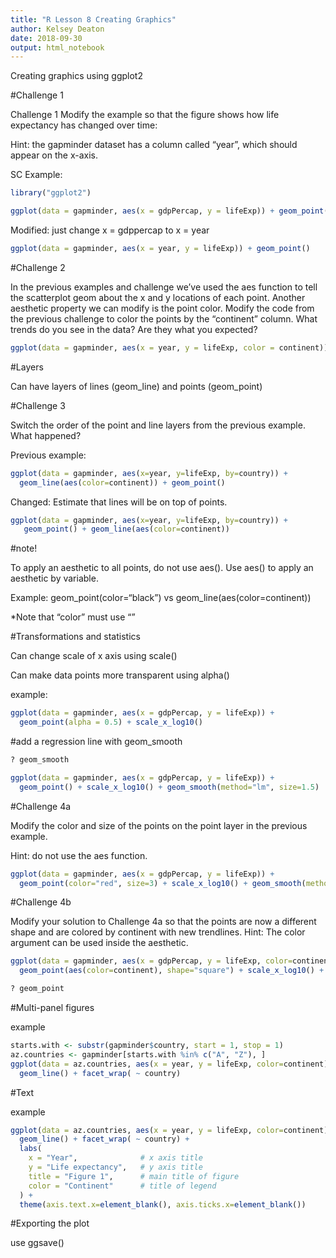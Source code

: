 ```yaml
---
title: "R Lesson 8 Creating Graphics"
author: Kelsey Deaton
date: 2018-09-30
output: html_notebook
---
```


Creating graphics using ggplot2

#Challenge 1

Challenge 1
Modify the example so that the figure shows how life expectancy has changed over time:

Hint: the gapminder dataset has a column called “year”, which should appear on the x-axis.

SC Example:
```r
library("ggplot2")

ggplot(data = gapminder, aes(x = gdpPercap, y = lifeExp)) + geom_point()
```

Modified: just change x = gdppercap to x = year

```r
ggplot(data = gapminder, aes(x = year, y = lifeExp)) + geom_point()
```

#Challenge 2

In the previous examples and challenge we’ve used the aes function to tell the scatterplot geom about the x and y locations of each point. Another aesthetic property we can modify is the point color. Modify the code from the previous challenge to color the points by the “continent” column. What trends do you see in the data? Are they what you expected?

```r

ggplot(data = gapminder, aes(x = year, y = lifeExp, color = continent)) + geom_point()

```

#Layers

Can have layers of lines (geom_line) and points (geom_point)

#Challenge 3

Switch the order of the point and line layers from the previous example. What happened?

Previous example:

```r
ggplot(data = gapminder, aes(x=year, y=lifeExp, by=country)) +
  geom_line(aes(color=continent)) + geom_point()
```

Changed: Estimate that lines will be on top of points. 

```r
ggplot(data = gapminder, aes(x=year, y=lifeExp, by=country)) +
   geom_point() + geom_line(aes(color=continent))
```
#note! 

To apply an aesthetic to all points, do not use aes(). Use aes() to apply an aesthetic by variable. 

Example: geom_point(color="black") vs geom_line(aes(color=continent))

*Note that "color" must use ""

#Transformations and statistics

Can change scale of x axis using scale()

Can make data points more transparent using alpha()

example:

```r
ggplot(data = gapminder, aes(x = gdpPercap, y = lifeExp)) +
  geom_point(alpha = 0.5) + scale_x_log10()
```

#add a regression line with geom_smooth
```r
? geom_smooth 

ggplot(data = gapminder, aes(x = gdpPercap, y = lifeExp)) +
  geom_point() + scale_x_log10() + geom_smooth(method="lm", size=1.5)
```

#Challenge 4a

Modify the color and size of the points on the point layer in the previous example.

Hint: do not use the aes function.

```r
ggplot(data = gapminder, aes(x = gdpPercap, y = lifeExp)) +
  geom_point(color="red", size=3) + scale_x_log10() + geom_smooth(method="lm", size=1.5)
```


#Challenge 4b

Modify your solution to Challenge 4a so that the points are now a different shape and are colored by continent with new trendlines. Hint: The color argument can be used inside the aesthetic.

```r
ggplot(data = gapminder, aes(x = gdpPercap, y = lifeExp, color=continent)) +
  geom_point(aes(color=continent), shape="square") + scale_x_log10() + geom_smooth(method="lm", size=1.5)

? geom_point
```

#Multi-panel figures

example

```r
starts.with <- substr(gapminder$country, start = 1, stop = 1)
az.countries <- gapminder[starts.with %in% c("A", "Z"), ]
ggplot(data = az.countries, aes(x = year, y = lifeExp, color=continent)) +
  geom_line() + facet_wrap( ~ country)
```

#Text

example

```r
ggplot(data = az.countries, aes(x = year, y = lifeExp, color=continent)) +
  geom_line() + facet_wrap( ~ country) +
  labs(
    x = "Year",              # x axis title
    y = "Life expectancy",   # y axis title
    title = "Figure 1",      # main title of figure
    color = "Continent"      # title of legend
  ) +
  theme(axis.text.x=element_blank(), axis.ticks.x=element_blank())
```

#Exporting the plot

use ggsave()

